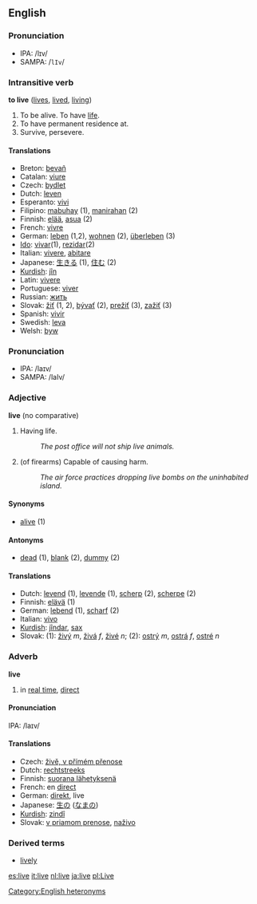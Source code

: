 ==English==

===Pronunciation===
*IPA: /lɪv/
*SAMPA: /<tt>lIv</tt>/

===Intransitive verb===
'''to live'''  ([[lives]], [[lived]], [[living]])
#To be alive.  To have [[life]].
#To have permanent residence at.
#Survive, persevere.

====Translations====
*Breton: [[bevañ]]
*Catalan: [[viure]]
*Czech: [[bydlet]]
*Dutch: [[leven]]
*Esperanto: [[vivi]]
*Filipino: [[mabuhay]] (1), [[manirahan]] (2)
*Finnish: [[elää]], [[asua]] (2)
*French: [[vivre]]
*German: [[leben]] (1,2), [[wohnen]] (2), [[überleben]] (3)
*[[Ido]]: [[vivar]](1), [[rezidar]](2)
*Italian: [[vivere]], [[abitare]]
*Japanese: [[生きる]] (1), [[住む]] (2)
*[[Kurdish]]: [[jîn]]
*Latin: [[vivere]]
*Portuguese: [[viver]]
*Russian: [[жить]]
*Slovak: [[žiť]] (1, 2), [[bývať]] (2), [[prežiť]] (3), [[zažiť]] (3)
*Spanish: [[vivir]]
*Swedish: [[leva]]
*Welsh: [[byw]]

===Pronunciation===
*IPA: /laɪv/
*SAMPA: /laIv/

===Adjective===
'''live''' (no comparative)

# Having life.
#: ''The post office will not ship live animals.''
# (of firearms) Capable of causing harm.
#: ''The air force practices dropping live bombs on the uninhabited island.''

====Synonyms====
*[[alive]] (1)

====Antonyms====
*[[dead]] (1), [[blank]] (2), [[dummy]] (2)

====Translations====
*Dutch: [[levend]] (1), [[levende]] (1), [[scherp]] (2), [[scherpe]] (2)
*Finnish: [[elävä]] (1)
*German:  [[lebend]] (1), [[scharf]] (2)
*Italian: [[vivo]]
*[[Kurdish]]: [[jîndar]], [[sax]]
*Slovak: (1): [[živý]] ''m'', [[živá]] ''f'', [[živé]] ''n''; (2): [[ostrý]] ''m'', [[ostrá]] ''f'', [[ostré]] ''n''

===Adverb===
'''live'''

# in [[real time]], [[direct]]

====Pronunciation====
IPA: /laɪv/

====Translations====
*Czech: [[živě, v přímém přenose]]
*Dutch: [[rechtstreeks]]
*Finnish: [[suorana lähetyksenä]]
*French: en [[direct]]
*German: [[direkt]], live
*Japanese: [[生]]の ([[なま]]の)
*[[Kurdish]]: [[zindî]]
*Slovak: [[v priamom prenose]], [[naživo]]

===Derived terms===
*[[lively]]

[[es:live]]
[[it:live]]
[[nl:live]]
[[ja:live]]
[[pl:Live]]

[[Category:English heteronyms]]